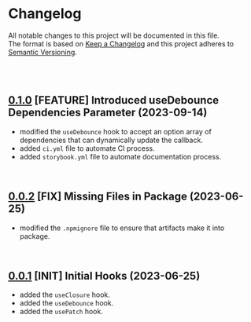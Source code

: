
<Meta title='overview/changelog' />

# Changelog

All notable changes to this project will be documented in this file.<br/>
The format is based on [Keep a Changelog](http://keepachangelog.com/en/1.0.0/)
and this project adheres to [Semantic Versioning](http://semver.org/spec/v2.0.0.html).

<br />
<br />

## [0.1.0](https://github.com/weebuinc/react-hooks/tree/v0.1.0) [FEATURE] Introduced useDebounce Dependencies Parameter (2023-09-14)

- modified the `useDebounce` hook to accept an option array of dependencies that can dynamically update the callback.
- added `ci.yml` file to automate CI process.
- added `storybook.yml` file to automate documentation process.

<br />

## [0.0.2](https://github.com/weebuinc/react-hooks/tree/v0.0.2) [FIX] Missing Files in Package (2023-06-25)

- modified the `.npmignore` file to ensure that artifacts make it into package.

<br />

## [0.0.1](https://github.com/weebuinc/react-hooks/tree/v0.0.1) [INIT] Initial Hooks (2023-06-25)

- added the `useClosure` hook.
- added the `useDebounce` hook.
- added the `usePatch` hook.
